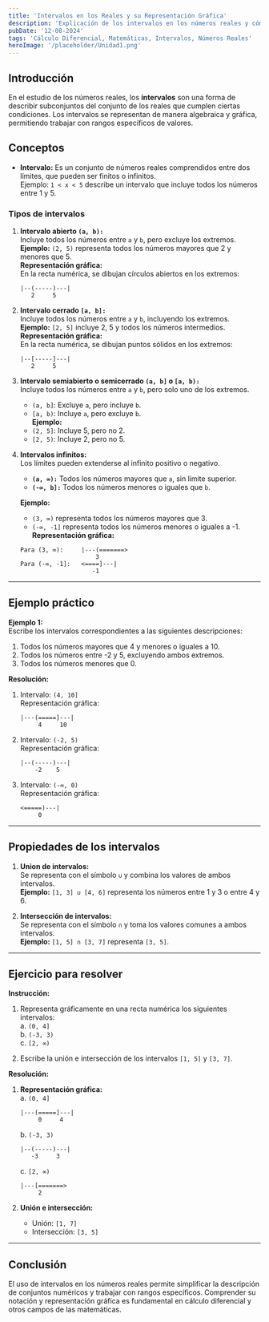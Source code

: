 ```yaml
---
title: 'Intervalos en los Reales y su Representación Gráfica'
description: 'Explicación de los intervalos en los números reales y cómo representarlos gráficamente en una recta numérica.'
pubDate: '12-08-2024'
tags: 'Cálculo Diferencial, Matemáticas, Intervalos, Números Reales'
heroImage: '/placeholder/Unidad1.png'
---
```


## Introducción

En el estudio de los números reales, los **intervalos** son una forma de describir subconjuntos del conjunto de los reales que cumplen ciertas condiciones. Los intervalos se representan de manera algebraica y gráfica, permitiendo trabajar con rangos específicos de valores.

## Conceptos

- **Intervalo:** Es un conjunto de números reales comprendidos entre dos límites, que pueden ser finitos o infinitos.  
  Ejemplo: `1 < x < 5` describe un intervalo que incluye todos los números entre 1 y 5.

### Tipos de intervalos

1. **Intervalo abierto `(a, b):`**  
   Incluye todos los números entre `a` y `b`, pero excluye los extremos.  
   **Ejemplo:** `(2, 5)` representa todos los números mayores que 2 y menores que 5.  
   **Representación gráfica:**  
   En la recta numérica, se dibujan círculos abiertos en los extremos:  
   ```plaintext
   |--(-----)---|
      2     5
   ```

2. **Intervalo cerrado `[a, b]:`**  
   Incluye todos los números entre `a` y `b`, incluyendo los extremos.  
   **Ejemplo:** `[2, 5]` incluye 2, 5 y todos los números intermedios.  
   **Representación gráfica:**  
   En la recta numérica, se dibujan puntos sólidos en los extremos:  
   ```plaintext
   |--[-----]---|
      2     5
   ```

3. **Intervalo semiabierto o semicerrado `(a, b]` o `[a, b):`**  
   Incluye todos los números entre `a` y `b`, pero solo uno de los extremos.  
   - `(a, b]`: Excluye `a`, pero incluye `b`.  
   - `[a, b)`: Incluye `a`, pero excluye `b`.  
   **Ejemplo:**  
   - `(2, 5]`: Incluye 5, pero no 2.  
   - `[2, 5)`: Incluye 2, pero no 5.  

4. **Intervalos infinitos:**  
   Los límites pueden extenderse al infinito positivo o negativo.  
   - **`(a, ∞):`** Todos los números mayores que `a`, sin límite superior.  
   - **`(-∞, b]:`** Todos los números menores o iguales que `b`.  

   **Ejemplo:**  
   - `(3, ∞)` representa todos los números mayores que 3.  
   - `(-∞, -1]` representa todos los números menores o iguales a -1.  
   **Representación gráfica:**  
   ```plaintext
   Para (3, ∞):     |---(=======>
                        3
   Para (-∞, -1]:   <====]---|
                       -1
   ```

---

## Ejemplo práctico

**Ejemplo 1:**  
Escribe los intervalos correspondientes a las siguientes descripciones:  
1. Todos los números mayores que 4 y menores o iguales a 10.  
2. Todos los números entre -2 y 5, excluyendo ambos extremos.  
3. Todos los números menores que 0.  

**Resolución:**  
1. Intervalo: `(4, 10]`  
   Representación gráfica:  
   ```plaintext
   |---(=====]---|
        4     10
   ```

2. Intervalo: `(-2, 5)`  
   Representación gráfica:  
   ```plaintext
   |--(-----)---|
       -2    5
   ```

3. Intervalo: `(-∞, 0)`  
   Representación gráfica:  
   ```plaintext
   <=====)---|
        0
   ```

---

## Propiedades de los intervalos

1. **Union de intervalos:**  
   Se representa con el símbolo `∪` y combina los valores de ambos intervalos.  
   **Ejemplo:** `[1, 3] ∪ [4, 6]` representa los números entre 1 y 3 o entre 4 y 6.

2. **Intersección de intervalos:**  
   Se representa con el símbolo `∩` y toma los valores comunes a ambos intervalos.  
   **Ejemplo:** `[1, 5] ∩ [3, 7]` representa `[3, 5]`.

---

## Ejercicio para resolver

**Instrucción:**  
1. Representa gráficamente en una recta numérica los siguientes intervalos:  
   a. `(0, 4]`  
   b. `(-3, 3)`  
   c. `[2, ∞)`  

2. Escribe la unión e intersección de los intervalos `[1, 5]` y `[3, 7]`.  

**Resolución:**  
1. **Representación gráfica:**  
   a. `(0, 4]`  
   ```plaintext
   |---(=====]---|
        0     4
   ```  
   b. `(-3, 3)`  
   ```plaintext
   |--(-----)---|
      -3     3
   ```  
   c. `[2, ∞)`  
   ```plaintext
   |---[=======>
        2
   ```

2. **Unión e intersección:**  
   - Unión: `[1, 7]`  
   - Intersección: `[3, 5]`  

---

## Conclusión

El uso de intervalos en los números reales permite simplificar la descripción de conjuntos numéricos y trabajar con rangos específicos. Comprender su notación y representación gráfica es fundamental en cálculo diferencial y otros campos de las matemáticas.